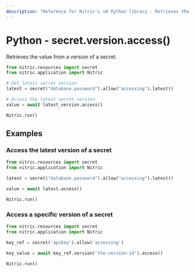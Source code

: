```yaml
---
description: "Reference for Nitric's v0 Python library - Retrieves the value from a version of a secret."
---
```


# Python - secret.version.access()

Retrieves the value from a version of a secret.

```python
from nitric.resources import secret
from nitric.application import Nitric

# Get latest secret version
latest = secret("database.password").allow("accessing").latest()

# Access the latest secret version
value = await latest_version.access()

Nitric.run()
```

## Examples

### Access the latest version of a secret

```python
from nitric.resources import secret
from nitric.application import Nitric

latest = secret("database.password").allow("accessing").latest()

value = await latest.access()

Nitric.run()
```

### Access a specific version of a secret

```python
from nitric.resources import secret
from nitric.application import Nitric

key_ref = secret('apiKey').allow('accessing')

key_value = await key_ref.version('the-version-id').access()

Nitric.run()
```
